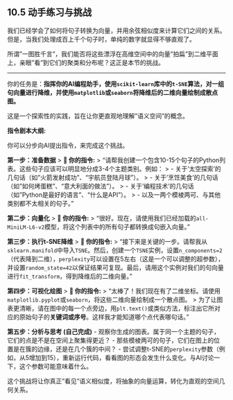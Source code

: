 ## 10.5 动手练习与挑战

我们已经学会了如何将句子转换为向量，并用余弦相似度来计算它们之间的关系。但是，当我们处理成百上千个句子时，单纯的数字就显得不够直观了。

所谓"一图胜千言"，我们能否将这些漂浮在高维空间中的向量"拍扁"到二维平面上，亲眼"看"到它们的聚类和分布呢？这正是本节的挑战。

---

::: {.callout-warning title="开放性挑战：指挥AI进行向量降维与可视化"}

你的任务是：**指挥你的AI编程助手，使用`scikit-learn`库中的`t-SNE`算法，对一组句向量进行降维，并使用`matplotlib`或`seaborn`将降维后的二维向量绘制成散点图。**

这是一个探索性的实践，旨在让你更直观地理解"语义空间"的概念。

**指令剧本大纲:**

你可以分步向AI提出指令，来完成这个挑战。

**第一步：准备数据**
> **👤 你的指令:**
> "请帮我创建一个包含10-15个句子的Python列表。这些句子应该可以明显地分成3-4个主题类别。例如：
> -   关于'太空探索'的几句话（如"火箭发射成功"、"宇航员登陆月球"）。
> -   关于'烹饪美食'的几句话（如"如何烤蛋糕"、"意大利面的做法"）。
> -   关于'编程技术'的几句话（如"Python是最好的语言"、"什么是API"）。
> -   以及一两个模棱两可、与其他类别都不太相关的句子。"

**第二步：向量化**
> **👤 你的指令:**
> "很好。现在，请使用我们已经加载的`all-MiniLM-L6-v2`模型，将这个列表中的所有句子都转换成句嵌入向量。"

**第三步：执行t-SNE降维**
> **👤 你的指令:**
> "接下来是关键的一步。请帮我从`sklearn.manifold`中导入`TSNE`。然后，创建一个`TSNE`实例，设置`n_components=2`（代表降到二维），`perplexity`可以设置在5左右（这是一个可以调整的超参数），并设置`random_state=42`以保证结果可复现。最后，请用这个实例对我们的句向量进行`fit_transform`，得到降维后的二维向量。"

**第四步：可视化绘图**
> **👤 你的指令:**
> "太棒了！我们现在有了二维坐标。请使用`matplotlib.pyplot`或`seaborn`，将这些二维向量绘制成一个散点图。
> 为了让图表更清晰，请在图中的每一个点旁边，用`plt.text()`或类似方法，标注出它所对应的原始句子的**关键词或序号**。这样我才能知道哪个点代表哪句话。"

**第五步：分析与思考 (自己完成)**
-   观察你生成的图表。属于同一个主题的句子，它们的点是不是在空间上聚集得更近？
-   那些模棱两可的句子，它们在图上的位置是在簇的边缘，还是在几个簇的中间？
-   尝试调整t-SNE的`perplexity`参数（例如，从5增加到15），重新运行代码，看看图的形态会发生什么变化。与AI讨论一下，这个参数可能意味着什么。

这个挑战将让你真正"看见"语义相似度，将抽象的向量运算，转化为直观的空间几何关系。
:::
